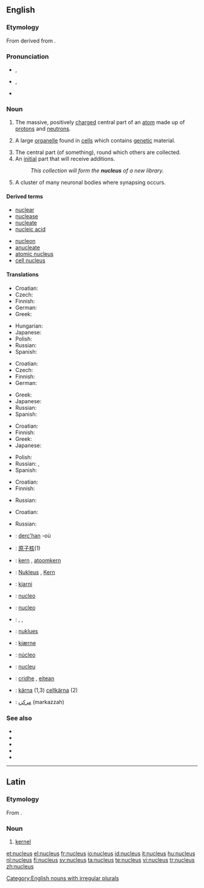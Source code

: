 {{was wotd|2006|August|26}}
==English==
{{wikipedia}}

===Etymology===
From {{etyl|la}} {{term|nucleus||kernel|lang=la}} derived from {{term|nux||nut|lang=la}}.

===Pronunciation===
* {{a|RP}} {{IPA|/ˈnjuː.kli.əs/}}, {{SAMPA|/"nju:.kli.@s/}}
* {{a|GenAm}} {{IPA|/ˈnuːkliəs/}}, {{SAMPA|/"nu:kli@s/}}
* {{audio|en-us-nucleus.ogg|Audio (US)}}

===Noun===
{{en-noun|pl=nuclei|pl2=nucleuses}}

# {{context|chemistry|physics}} The massive, positively [[charge]]d central part of an [[atom]] made up of [[proton]]s and [[neutron]]s.
# {{cytology}} A large [[organelle]] found in [[cell]]s which contains [[genetic]] material.
# The central part (of something), round which others are collected.
# An [[initial]] part that will receive additions.
#: ''This collection will form the '''nucleus''' of a new library.''
# {{neuroanatomy}} A cluster of many neuronal bodies where synapsing occurs.

====Derived terms====
{{top2}}
* [[nuclear]]
* [[nuclease]]
* [[nucleate]]
* [[nucleic acid]]
{{mid2}}
* [[nucleon]]
* [[anucleate]]
* [[atomic nucleus]]
* [[cell nucleus]]
{{bottom}}

====Translations====
{{trans-top|physics: massive, positively charged core of an atom}}
* Croatian: {{t-|hr|jezgra|f|alt=jézgra}}
* Czech: {{t-|cs|jádro|n}}
* Finnish: {{t+|fi|ydin}}
* German: {{t+|de|Atomkern|m}}
* Greek: {{t+|el|πυρήνας|m|tr=pyrínas|sc=Grek}}
{{trans-mid}}
* Hungarian: {{t+|hu|atommag}}
* Japanese: {{t+|ja|原子核|tr=[[げんしかく]], genshikaku|sc=Jpan}}
* Polish: {{t+|pl|jądro|n}}
* Russian: {{t+|ru|ядро|n|tr=jadró|sc=Cyrl}}
* Spanish: {{t+|es|núcleo|m}}
{{trans-bottom}}

{{trans-top|cytology: large organelle found in cells}}
* Croatian: {{t-|hr|jezgra|f|alt=jézgra}}
* Czech: {{t-|cs|jádro|n}}
* Finnish: {{t+|fi|tuma}}
* German: {{t|de|Zellkern|m}}
{{trans-mid}}
* Greek: {{t+|el|πυρήνας|m|tr=pyrínas|sc=Grek}}
* Japanese: {{t-|ja|細胞核|tr=saibōkaku|sc=Jpan}}
* Russian: {{t+|ru|ядро|n|tr=jadró|sc=Cyrl}}
* Spanish: {{t+|es|núcleo|m}}
{{trans-bottom}}

{{trans-top|central part of something}}
* Croatian: {{t-|hr|jezgra|f|alt=jézgra}}
* Finnish: {{t+|fi|ydin}}
* Greek: {{t+|el|πυρήνας|m|tr=pyrínas|sc=Grek}}
* Japanese: {{t+|ja|核|tr=[[かく]], kaku|sc=Jpan}}
{{trans-mid}}
* Polish: {{t+|pl|jądro|n}}
* Russian: {{t+|ru|ядро|n|tr=jadró|sc=Cyrl}}, {{t+|ru|центр|m|tr=centr|sc=Cyrl}}
* Spanish: {{t+|es|núcleo|m}}
{{trans-bottom}}

{{trans-top|initial part which will receive additions}}
* Croatian: {{t-|hr|jezgra|f|alt=jézgra}}
* Finnish: {{t+|fi|ydin}}
{{trans-mid}}
* Russian: {{t+|ru|ядро|n|tr=jadró|sc=Cyrl}}
{{trans-bottom}}

{{trans-top|neuroanatomy: cluster of many neuronal bodies}}
* Croatian: {{t-|hr|jezgra|f|alt=jézgra}}
{{trans-mid}}
* Russian: {{t+|ru|ядро|n|tr=jadró|sc=Cyrl}}
{{trans-bottom}}

{{checktrans-top}}
* {{ttbc|Breton}}: [[derc'han]] {{m}} -où {{p}}
* {{ttbc|Chinese}}: [[原子核]](1)
* {{ttbc|Dutch}}: [[kern]] {{m}}, [[atoomkern]] {{m}}
* {{ttbc|German}}: [[Nukleus]] {{m}}, [[Kern]] {{m}}
* {{ttbc|Icelandic}}: [[kjarni]] {{m}}
* {{ttbc|Interlingua}}: [[nucleo]]
* {{ttbc|Italian}}: [[nucleo]] {{m}}
* {{ttbc|Kurdish}}: {{t|ku|navok}} {{f}}, {{t|ku|navik}} {{f}}, {{t|ku|kakil}} {{f}}
{{checktrans-mid}}
* {{ttbc|Malaysian}}: [[nuklues]]
* {{ttbc|Norwegian}}: [[kjærne]] {{m}}
* {{ttbc|Portuguese}}: [[núcleo]] {{m}}
* {{ttbc|Romanian}}: [[nucleu]] {{n}}
* {{ttbc|Scottish Gaelic}}: [[cridhe]] {{m}}, [[eitean]] {{m}}
* {{ttbc|Swedish}}: [[kärna]] {{c}} (1,3) [[cellkärna]] {{c}} (2)
* {{ttbc|Urdu}}: [[مرکزہ]] (markazzah) {{m}}
{{checktrans-bottom}}

===See also===
* {{pedialite|Atomic nucleus}}
* {{pedialite|Cell nucleus}}
* {{pedialite|Comet}}
* {{pedialite|Nucleus (neuroanatomy)}}
* {{pedialite|Nucleus (linguistics)}}

[[Category:English nouns with irregular plurals]]

----

==Latin==

===Etymology===
From {{term|nux||nut|lang=la}}.

===Noun===
{{la-noun|nucleus|nuclei|nuclei|m|second}} <!--does this need macrons? -->

# [[kernel]]

[[et:nucleus]]
[[el:nucleus]]
[[fr:nucleus]]
[[io:nucleus]]
[[id:nucleus]]
[[it:nucleus]]
[[hu:nucleus]]
[[nl:nucleus]]
[[fi:nucleus]]
[[sv:nucleus]]
[[ta:nucleus]]
[[te:nucleus]]
[[vi:nucleus]]
[[tr:nucleus]]
[[zh:nucleus]]